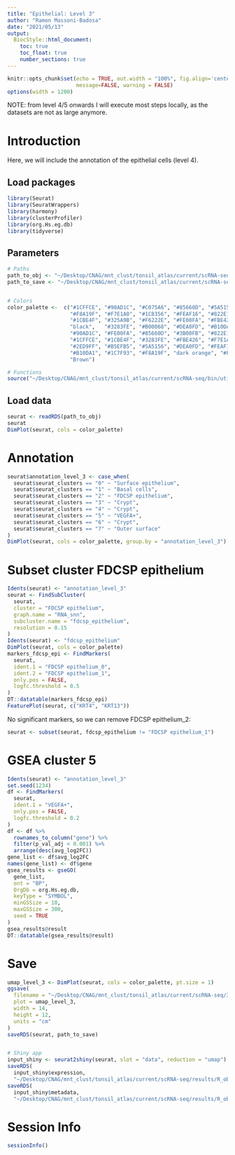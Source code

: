 ```yaml
---
title: "Epithelial: Level 3"
author: "Ramon Massoni-Badosa"
date: "2021/05/13"
output: 
  BiocStyle::html_document:
    toc: true
    toc_float: true
    number_sections: true
---
```


```r
knitr::opts_chunk$set(echo = TRUE, out.width = "100%", fig.align='center', 
                      message=FALSE, warning = FALSE)
options(width = 1200)
```

NOTE: from level 4/5 onwards I will execute most steps locally, as the datasets are not as large anymore.


# Introduction

Here, we will include the annotation of the epithelial cells (level 4).


## Load packages

```r
library(Seurat)
library(SeuratWrappers)
library(harmony)
library(clusterProfiler)
library(org.Hs.eg.db)
library(tidyverse)
```


## Parameters

```r
# Paths
path_to_obj <- "~/Desktop/CNAG/mnt_clust/tonsil_atlas/current/scRNA-seq/results/R_objects/level_3/epithelial/epithelial_clustered_level_3_with_pre_freeze.rds"
path_to_save <- "~/Desktop/CNAG/mnt_clust/tonsil_atlas/current/scRNA-seq/results/R_objects/level_4/epithelial/epithelial_annotated_level_4.rds"


# Colors
color_palette <-  c("#1CFFCE", "#90AD1C", "#C075A6", "#85660D", "#5A5156", "#AA0DFE",   
                    "#F8A19F", "#F7E1A0", "#1C8356", "#FEAF16", "#822E1C", "#C4451C",   
                    "#1CBE4F", "#325A9B", "#F6222E", "#FE00FA", "#FBE426", "#16FF32", 
                    "black",   "#3283FE", "#B00068", "#DEA0FD", "#B10DA1", "#E4E1E3",   
                    "#90AD1C", "#FE00FA", "#85660D", "#3B00FB", "#822E1C", "coral2", 
                    "#1CFFCE", "#1CBE4F", "#3283FE", "#FBE426", "#F7E1A0", "#325A9B",   
                    "#2ED9FF", "#B5EFB5", "#5A5156", "#DEA0FD", "#FEAF16", "#683B79",   
                    "#B10DA1", "#1C7F93", "#F8A19F", "dark orange", "#FEAF16", "#FBE426",  
                    "Brown")

# Functions
source("~/Desktop/CNAG/mnt_clust/tonsil_atlas/current/scRNA-seq/bin/utils.R")
```


## Load data

```r
seurat <- readRDS(path_to_obj)
seurat
DimPlot(seurat, cols = color_palette)
```


# Annotation

```r
seurat$annotation_level_3 <- case_when(
  seurat$seurat_clusters == "0" ~ "Surface epithelium",
  seurat$seurat_clusters == "1" ~ "Basal cells",
  seurat$seurat_clusters == "2" ~ "FDCSP epithelium",
  seurat$seurat_clusters == "3" ~ "Crypt",
  seurat$seurat_clusters == "4" ~ "Crypt",
  seurat$seurat_clusters == "5" ~ "VEGFA+",
  seurat$seurat_clusters == "6" ~ "Crypt",
  seurat$seurat_clusters == "7" ~ "Outer surface"
)
DimPlot(seurat, cols = color_palette, group.by = "annotation_level_3")
```

# Subset cluster FDCSP epithelium

```r
Idents(seurat) <- "annotation_level_3"
seurat <- FindSubCluster(
  seurat,
  cluster = "FDCSP epithelium",
  graph.name = "RNA_snn",
  subcluster.name = "fdcsp_epithelium",
  resolution = 0.15
)
Idents(seurat) <- "fdcsp_epithelium"
DimPlot(seurat, cols = color_palette)
markers_fdcsp_epi <- FindMarkers(
  seurat,
  ident.1 = "FDCSP epithelium_0",
  ident.2 = "FDCSP epithelium_1",
  only.pos = FALSE,
  logfc.threshold = 0.5
)
DT::datatable(markers_fdcsp_epi)
FeaturePlot(seurat, c("KRT4", "KRT13"))
```

No significant markers, so we can remove FDCSP epithelium_2:

```r
seurat <- subset(seurat, fdcsp_epithelium != "FDCSP epithelium_1")
```


# GSEA cluster 5

```r
Idents(seurat) <- "annotation_level_3"
set.seed(1234)
df <- FindMarkers(
  seurat,
  ident.1 = "VEGFA+",
  only.pos = FALSE,
  logfc.threshold = 0.2
)
df <- df %>%
  rownames_to_column("gene") %>%
  filter(p_val_adj < 0.001) %>% 
  arrange(desc(avg_log2FC))
gene_list <- df$avg_log2FC
names(gene_list) <- df$gene
gsea_results <- gseGO(
  gene_list,
  ont = "BP",
  OrgDb = org.Hs.eg.db,
  keyType = "SYMBOL",
  minGSSize = 10,
  maxGSSize = 300,
  seed = TRUE
)
gsea_results@result
DT::datatable(gsea_results@result)
```


# Save

```r
umap_level_3 <- DimPlot(seurat, cols = color_palette, pt.size = 1)
ggsave(
  filename = "~/Desktop/CNAG/mnt_clust/tonsil_atlas/current/scRNA-seq/3-clustering/4-level_4/epithelial/tmp/epithelial_umap_level_4.png",
  plot = umap_level_3,
  width = 14,
  height = 12,
  units = "cm"
)
saveRDS(seurat, path_to_save)


# Shiny app
input_shiny <- seurat2shiny(seurat, slot = "data", reduction = "umap")
saveRDS(
  input_shiny$expression,
  "~/Desktop/CNAG/mnt_clust/tonsil_atlas/current/scRNA-seq/results/R_objects/level_4/epithelial/epithelial_expression_to_shiny_app_level_3.rds")
saveRDS(
  input_shiny$metadata,
  "~/Desktop/CNAG/mnt_clust/tonsil_atlas/current/scRNA-seq/results/R_objects/level_4/epithelial/epithelial_metadata_to_shiny_app_level_3.rds")
```


# Session Info

```r
sessionInfo()
```

